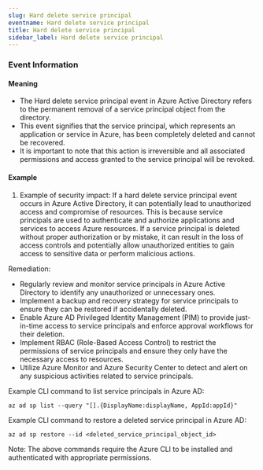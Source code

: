 ```yaml
--- 
slug: Hard delete service principal
eventname: Hard delete service principal
title: Hard delete service principal
sidebar_label: Hard delete service principal
---
```

                       

### Event Information

#### Meaning

- The Hard delete service principal event in Azure Active Directory refers to the permanent removal of a service principal object from the directory.
- This event signifies that the service principal, which represents an application or service in Azure, has been completely deleted and cannot be recovered.
- It is important to note that this action is irreversible and all associated permissions and access granted to the service principal will be revoked.

#### Example

1. Example of security impact: If a hard delete service principal event occurs in Azure Active Directory, it can potentially lead to unauthorized access and compromise of resources. This is because service principals are used to authenticate and authorize applications and services to access Azure resources. If a service principal is deleted without proper authorization or by mistake, it can result in the loss of access controls and potentially allow unauthorized entities to gain access to sensitive data or perform malicious actions.

Remediation:
- Regularly review and monitor service principals in Azure Active Directory to identify any unauthorized or unnecessary ones.
- Implement a backup and recovery strategy for service principals to ensure they can be restored if accidentally deleted.
- Enable Azure AD Privileged Identity Management (PIM) to provide just-in-time access to service principals and enforce approval workflows for their deletion.
- Implement RBAC (Role-Based Access Control) to restrict the permissions of service principals and ensure they only have the necessary access to resources.
- Utilize Azure Monitor and Azure Security Center to detect and alert on any suspicious activities related to service principals.

Example CLI command to list service principals in Azure AD:
```
az ad sp list --query "[].{DisplayName:displayName, AppId:appId}"
```

Example CLI command to restore a deleted service principal in Azure AD:
```
az ad sp restore --id <deleted_service_principal_object_id>
```

Note: The above commands require the Azure CLI to be installed and authenticated with appropriate permissions.

 